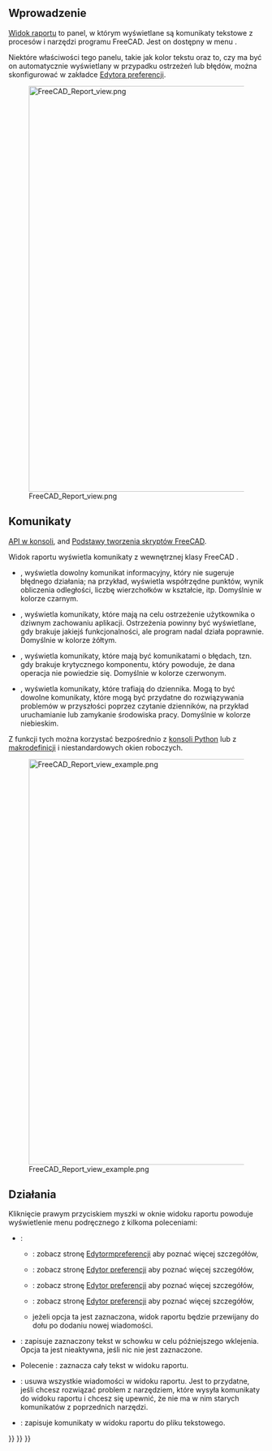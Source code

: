 <languages/>

<span id="Introduction"></span>
==Wprowadzenie==

[[Report_view/pl|Widok raportu]] to panel, w którym wyświetlane są komunikaty tekstowe z procesów i narzędzi programu FreeCAD. Jest on dostępny w menu {{MenuCommand|{{StdMenu|[[Std_View_Menu/pl|Widok]]}} → Panele → Widok raportu}}.

Niektóre właściwości tego panelu, takie jak kolor tekstu oraz to, czy ma być on automatycznie wyświetlany w przypadku ostrzeżeń lub błędów, można skonfigurować w zakładce {{MenuCommand|Ogólne → Widok raportu}} [[Preferences_Editor/pl#Widok_raportu|Edytora preferencji]].

[[File:FreeCAD_Report_view.png|800px]]

{{Caption|Okno ''Widok raportu'' pokazujące komunikaty, gdy program FreeCAD został właśnie uruchomiony.}}

<span id="Messages"></span>
==Komunikaty==

{{Emphasis|Zobacz również:}} [[Console_API/pl|API w konsoli]], and [[FreeCAD_Scripting_Basics/pl|Podstawy tworzenia skryptów FreeCAD]].

Widok raportu wyświetla komunikaty z wewnętrznej klasy FreeCAD {{incode|Console}}.
* {{incode|FreeCAD.Console.PrintMessage("text")}}, wyświetla dowolny komunikat informacyjny, który nie sugeruje błędnego działania; na przykład, wyświetla współrzędne punktów, wynik obliczenia odległości, liczbę wierzchołków w kształcie, itp. Domyślnie w kolorze czarnym.
* {{incode|FreeCAD.Console.PrintWarning("text")}}, wyświetla komunikaty, które mają na celu ostrzeżenie użytkownika o dziwnym zachowaniu aplikacji. Ostrzeżenia powinny być wyświetlane, gdy brakuje jakiejś funkcjonalności, ale program nadal działa poprawnie. Domyślnie w kolorze żółtym.
* {{incode|FreeCAD.Console.PrintError("text")}}, wyświetla komunikaty, które mają być komunikatami o błędach, tzn. gdy brakuje krytycznego komponentu, który powoduje, że dana operacja nie powiedzie się. Domyślnie w kolorze czerwonym.
* {{incode|FreeCAD.Console.PrintLog("text")}}, wyświetla komunikaty, które trafiają do dziennika. Mogą to być dowolne komunikaty, które mogą być przydatne do rozwiązywania problemów w przyszłości poprzez czytanie dzienników, na przykład uruchamianie lub zamykanie środowiska pracy. Domyślnie w kolorze niebieskim.

Z funkcji tych można korzystać bezpośrednio z [[Python_console/pl|konsoli Python]] lub z [[Macros/pl|makrodefinicji]] i niestandardowych okien roboczych.

[[File:FreeCAD_Report_view_example.png|800px]]

{{Caption|Przykładowe komunikaty w oknie Widoku raportu: komunikat ogólny, ostrzeżenie, błąd i komunikat zarejestrowany.}}

<span id="Actions"></span>
==Działania==

Kliknięcie prawym przyciskiem myszki w oknie widoku raportu powoduje wyświetlenie menu podręcznego z kilkoma poleceniami:
* {{MenuCommand|Opcje}}: 
** {{MenuCommand|Wyświetl typy wiadomości}}: zobacz stronę [[Preferences_Editor/pl#Widok_raportu|Edytormpreferencji]] aby poznać więcej szczegółów, 
** {{MenuCommand|Pokaż okno Widok raportu dla}}: zobacz stronę [[Preferences_Editor/pl#Widok_raportu|Edytor preferencji]] aby poznać więcej szczegółów, 
** {{MenuCommand|Przekierowanie wyjście z Pythona}}: zobacz stronę [[Preferences_Editor/pl#Widok_raportu|Edytor preferencji]] aby poznać więcej szczegółów, 
** {{MenuCommand|Przekieruj błędy Pythona}}: zobacz stronę [[Preferences_Editor/pl#Widok_raportu|Edytor preferencji]] aby poznać więcej szczegółów, 
** {{MenuCommand|Przejdź na koniec}} jeżeli opcja ta jest zaznaczona, widok raportu będzie przewijany do dołu po dodaniu nowej wiadomości.
* {{MenuCommand|Kopiuj}}: zapisuje zaznaczony tekst w schowku w celu późniejszego wklejenia. Opcja ta jest nieaktywna, jeśli nic nie jest zaznaczone.
* Polecenie {{MenuCommand|Zaznacz wszystko}}: zaznacza cały tekst w widoku raportu.
* {{MenuCommand|Wyczyść}}: usuwa wszystkie wiadomości w widoku raportu. Jest to przydatne, jeśli chcesz rozwiązać problem z narzędziem, które wysyła komunikaty do widoku raportu i chcesz się upewnić, że nie ma w nim starych komunikatów z poprzednich narzędzi.
* {{MenuCommand|Zapisz jako}}: zapisuje komunikaty w widoku raportu do pliku tekstowego.


{{Interface navi{{#translation:}}}}
{{Std Base navi{{#translation:}}}}
{{Userdocnavi{{#translation:}}}}